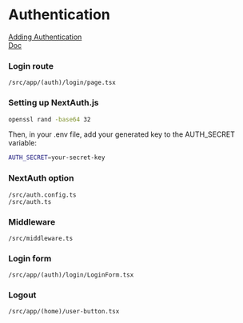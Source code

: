 # Authentication

[Adding Authentication](https://nextjs.org/learn/dashboard-app/adding-authentication#adding-the-credentials-provider)  
[Doc](https://nextjs.org/docs/app/building-your-application/authentication)


### Login route
```
/src/app/(auth)/login/page.tsx
```

### Setting up NextAuth.js
```bash
openssl rand -base64 32
```
Then, in your .env file, add your generated key to the AUTH_SECRET variable:
```bash
AUTH_SECRET=your-secret-key
```

### NextAuth option
```
/src/auth.config.ts
/src/auth.ts
```

### Middleware
```
/src/middleware.ts
```

### Login form
```
/src/app/(auth)/login/LoginForm.tsx
```

### Logout
```
/src/app/(home)/user-button.tsx
```